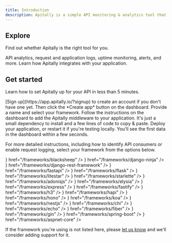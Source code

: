 ```yaml
---
title: Introduction
description: Apitally is a simple API monitoring & analytics tool that provides intuitive dashboards with real-time metrics, request logs, and alerts. Set up in less than 5 minutes.
---
```


## Explore

Find out whether Apitally is the right tool for you.

<CardGroup cols={2}>
  <Card title="Features" icon="list-check" iconType="duotone" href="/features">
    API analytics, request and application logs, uptime monitoring, alerts, and more.
  </Card>
  <Card
    title="How it works"
    icon="gears"
    iconType="duotone"
    href="/how-it-works"
  >
    Learn how Apitally integrates with your application.
  </Card>
</CardGroup>

## Get started

Learn how to set Apitally up for your API in less than 5 minutes.

<Steps>
  <Step icon="plus" iconType="regular" title="Create app in Apitally dashboard">
    [Sign up](https://app.apitally.io/?signup) to create an account if you don't have one yet.
    Then click the *Create app* button on the dashboard. Provide a name and select your framework.
  </Step>
  <Step
    icon="code-pull-request"
    iconType="regular"
    title="Add middleware to your application"
  >
    Follow the instructions on the dashboard to add the Apitally middleware to your application.
    It's just a small dependency to install and a few lines of code to copy & paste.
  </Step>
  <Step
    icon="rocket"
    iconType="regular"
    title="Deploy your application"
  >
    Deploy your application, or restart it if you're testing locally.
    You'll see the first data in the dashboard within a few seconds.
  </Step>
</Steps>

For more detailed instructions, including how to identify API consumers or enable request logging, select your framework from the options below.

<AccordionGroup>
  <Accordion title="Python">
    <CardGroup cols={3}>
      <Card
        title="BlackSheep"
        icon={
          <img
            src="https://assets.apitally.io/frameworks/blacksheep-icon.svg"
            style={{ height: "32px", maxWidth: "unset" }}
            alt="BlackSheep icon"
          />
        }
        href="/frameworks/blacksheep"
      />
      <Card
        title="Django Ninja"
        icon={
          <img
            src="https://assets.apitally.io/frameworks/django-icon.svg"
            style={{ height: "32px", maxWidth: "unset" }}
            alt="Django icon"
          />
        }
        href="/frameworks/django-ninja"
      />
      <Card
        title="Django REST Framework"
        icon={
          <img
            src="https://assets.apitally.io/frameworks/django-icon.svg"
            style={{ height: "32px", maxWidth: "unset" }}
            alt="Django icon"
          />
        }
        href="/frameworks/django-rest-framework"
      />
      <Card
        title="FastAPI"
        icon={
          <img
            src="https://assets.apitally.io/frameworks/fastapi-icon.svg"
            style={{ height: "32px", maxWidth: "unset" }}
            alt="FastAPI icon"
          />
        }
        href="/frameworks/fastapi"
      />
      <Card
        title="Flask"
        icon={
          <img
            src="https://assets.apitally.io/frameworks/flask-icon.svg"
            style={{ height: "32px", maxWidth: "unset" }}
            alt="Flask icon"
          />
        }
        href="/frameworks/flask"
      />
      <Card
        title="Litestar"
        icon={
          <img
            src="https://assets.apitally.io/frameworks/litestar-icon.svg"
            style={{ height: "32px", maxWidth: "unset" }}
            alt="Litestar icon"
          />
        }
        href="/frameworks/litestar"
      />
      <Card
        title="Starlette"
        icon={
          <img
            src="https://assets.apitally.io/frameworks/starlette-icon.svg"
            style={{ height: "32px", maxWidth: "unset" }}
            alt="Starlette icon"
          />
        }
        href="/frameworks/starlette"
      />
    </CardGroup>
  </Accordion>

  <Accordion title="JavaScript">
    <CardGroup cols={3}>
      <Card
        title="AdonisJS"
        icon={
          <img
            src="https://assets.apitally.io/frameworks/adonisjs-icon.svg"
            style={{ height: "32px", maxWidth: "unset" }}
            alt="AdonisJS icon"
          />
        }
        href="/frameworks/adonisjs"
      />
      <Card
        title="Elysia"
        icon={
          <img
            src="https://assets.apitally.io/frameworks/elysia-icon.svg"
            style={{ height: "32px", maxWidth: "unset" }}
            alt="Elysia icon"
          />
        }
        href="/frameworks/elysia"
      />
      <Card
        title="Express"
        icon={
          <img
            src="https://assets.apitally.io/frameworks/express-icon.svg"
            style={{ height: "32px", maxWidth: "unset" }}
            alt="Express icon"
          />
        }
        href="/frameworks/express"
      />
      <Card
        title="Fastify"
        icon={
          <img
            src="https://assets.apitally.io/frameworks/fastify-icon.svg"
            style={{ height: "32px", maxWidth: "unset" }}
            alt="Fastify icon"
          />
        }
        href="/frameworks/fastify"
      />
      <Card
        title="H3 v2"
        icon={
          <img
            src="https://assets.apitally.io/frameworks/h3-icon.svg"
            style={{ height: "32px", maxWidth: "unset" }}
            alt="H3 icon"
          />
        }
        href="/frameworks/h3"
      />
      <Card
        title="hapi"
        icon={
          <img
            src="https://assets.apitally.io/frameworks/hapi-icon.svg"
            style={{ height: "32px", maxWidth: "unset" }}
            alt="hapi icon"
          />
        }
        href="/frameworks/hapi"
      />
      <Card
        title="Hono"
        icon={
          <img
            src="https://assets.apitally.io/frameworks/hono-icon.svg"
            style={{ height: "32px", maxWidth: "unset" }}
            alt="Hono icon"
          />
        }
        href="/frameworks/hono"
      />
      <Card
        title="Koa"
        icon={
          <img
            src="https://assets.apitally.io/frameworks/koa-icon.svg"
            style={{ height: "32px", maxWidth: "unset" }}
            alt="Koa icon"
          />
        }
        href="/frameworks/koa"
      />
      <Card
        title="NestJS"
        icon={
          <img
            src="https://assets.apitally.io/frameworks/nestjs-icon.svg"
            style={{ height: "32px", maxWidth: "unset" }}
            alt="NestJS icon"
          />
        }
        href="/frameworks/nestjs"
      />
    </CardGroup>
  </Accordion>

  <Accordion title="Go">
    <CardGroup cols={3}>
      <Card
        title="Chi"
        icon={
          <img
            src="https://assets.apitally.io/frameworks/chi-icon.svg"
            style={{ height: "32px", maxWidth: "unset" }}
            alt="Chi icon"
          />
        }
        href="/frameworks/chi"
      />
      <Card
        title="Echo"
        icon={
          <img
            src="https://assets.apitally.io/frameworks/echo-icon.svg"
            style={{ height: "32px", maxWidth: "unset" }}
            alt="Echo icon"
          />
        }
        href="/frameworks/echo"
      />
      <Card
        title="Fiber"
        icon={
          <img
            src="https://assets.apitally.io/frameworks/fiber-icon.svg"
            style={{ height: "32px", maxWidth: "unset" }}
            alt="Flask icon"
          />
        }
        href="/frameworks/fiber"
      />
      <Card
        title="Gin"
        icon={
          <img
            src="https://assets.apitally.io/frameworks/gin-icon.svg"
            style={{ height: "32px", maxWidth: "unset" }}
            alt="Gin icon"
          />
        }
        href="/frameworks/gin"
      />
    </CardGroup>
  </Accordion>

  <Accordion title="Java">
    <CardGroup cols={3}>
      <Card
        title="Spring Boot"
        icon={
          <img
            src="https://assets.apitally.io/frameworks/spring-icon.svg"
            style={{ height: "32px", maxWidth: "unset" }}
            alt="Spring icon"
          />
        }
        href="/frameworks/spring-boot"
      />
    </CardGroup>
  </Accordion>

  <Accordion title=".NET">
    <CardGroup cols={3}>
      <Card
        title="ASP.NET Core"
        icon={
          <img
            src="https://assets.apitally.io/frameworks/dotnet-icon.svg"
            style={{ height: "32px", maxWidth: "unset" }}
            alt=".NET icon"
          />
        }
        href="/frameworks/aspnet-core"
      />
    </CardGroup>
  </Accordion>
</AccordionGroup>

If the framework you're using is not listed here, please [let us know](/support) and we'll consider adding support for it.
